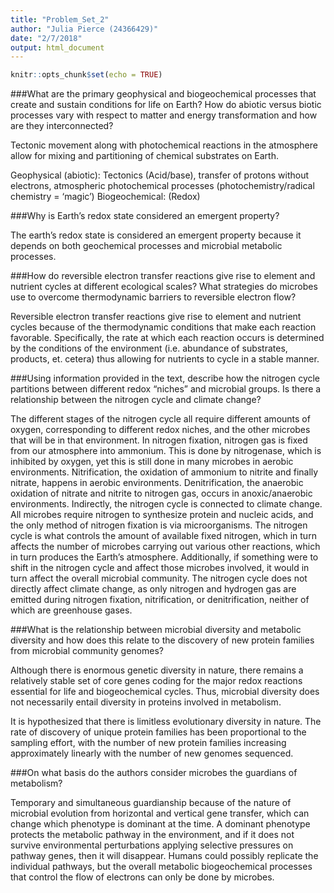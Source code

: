 ```yaml
---
title: "Problem_Set_2"
author: "Julia Pierce (24366429)"
date: "2/7/2018"
output: html_document
---
```


```r
knitr::opts_chunk$set(echo = TRUE)
```

###What are the primary geophysical and biogeochemical processes that create and sustain conditions for life on Earth? How do abiotic versus biotic processes vary with respect to matter and energy transformation and how are they interconnected?

Tectonic movement along with photochemical reactions in the atmosphere allow for mixing and partitioning of chemical substrates on Earth. 

Geophysical (abiotic): Tectonics (Acid/base), transfer of protons without electrons, atmospheric photochemical processes (photochemistry/radical chemistry = ‘magic’)
Biogeochemical: 
 (Redox)

###Why is Earth’s redox state considered an emergent property?
 
The earth’s redox state is considered an emergent property because it depends on both geochemical processes and microbial metabolic processes. 
 
###How do reversible electron transfer reactions give rise to element and nutrient cycles at different ecological scales? What strategies do microbes use to overcome thermodynamic barriers to reversible electron flow?
 
 Reversible electron transfer reactions give rise to element and nutrient cycles because of the thermodynamic conditions that make each reaction favorable. Specifically, the rate at which each reaction occurs is determined by the conditions of the environment (i.e. abundance of substrates, products, et. cetera) thus allowing for nutrients to cycle in a stable manner. 

###Using information provided in the text, describe how the nitrogen cycle partitions between different redox “niches” and microbial groups. Is there a relationship between the nitrogen cycle and climate change?

The different stages of the nitrogen cycle all require different amounts of oxygen, corresponding to different redox niches, and the other microbes that will be in that environment. In nitrogen fixation, nitrogen gas is fixed from our atmosphere into ammonium. This is done by nitrogenase, which is inhibited by oxygen, yet this is still done in many microbes in aerobic environments. Nitrification, the oxidation of ammonium to nitrite and finally nitrate, happens in aerobic environments. Denitrification, the anaerobic oxidation of nitrate and nitrite to nitrogen gas, occurs in anoxic/anaerobic environments.
Indirectly, the nitrogen cycle is connected to climate change. All microbes require nitrogen to synthesize protein and nucleic acids, and the only method of nitrogen fixation is via microorganisms. The nitrogen cycle is what controls the amount of available fixed nitrogen, which in turn affects the number of microbes carrying out various other reactions, which in turn produces the Earth’s atmosphere. Additionally, if something were to shift in the nitrogen cycle and affect those microbes involved, it would in turn affect the overall microbial community. The nitrogen cycle does not directly affect climate change, as only nitrogen and hydrogen gas are emitted during nitrogen fixation, nitrification, or denitrification, neither of which are greenhouse gases.
 

###What is the relationship between microbial diversity and metabolic diversity and how does this relate to the discovery of new protein families from microbial community genomes?
 
Although there is enormous genetic diversity in nature, there remains a relatively stable
set of core genes coding for the major redox reactions essential for life and biogeochemical cycles. Thus, microbial diversity does not necessarily entail diversity in proteins involved in metabolism. 

It is hypothesized that there is limitless evolutionary diversity in nature. The rate of discovery of unique protein families has been proportional to the sampling effort, with the number of new protein families increasing approximately linearly with the number of new genomes sequenced.


###On what basis do the authors consider microbes the guardians of metabolism?

Temporary and simultaneous guardianship because of the nature of microbial evolution from horizontal and vertical gene transfer, which can change which phenotype is dominant at the time. A dominant phenotype protects the metabolic pathway in the environment, and if it does not survive environmental perturbations applying selective pressures on pathway genes, then it will disappear. Humans could possibly replicate the individual pathways, but the overall metabolic biogeochemical processes that control the flow of electrons can only be done by microbes.
